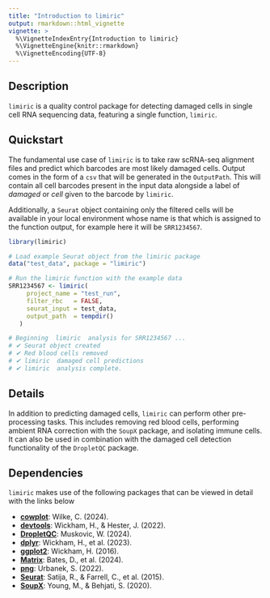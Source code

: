 ```yaml
---
title: "Introduction to limiric"
output: rmarkdown::html_vignette
vignette: >
  %\VignetteIndexEntry{Introduction to limiric}
  %\VignetteEngine{knitr::rmarkdown}
  %\VignetteEncoding{UTF-8}
---
```


## Description

`limiric` is a quality control package for detecting damaged cells in single cell RNA sequencing data, featuring a single function, `limiric`. 

## Quickstart

The fundamental use case of `limiric` is to take raw scRNA-seq alignment files and predict which barcodes are most likely damaged cells. Output comes in the form of a `csv` that will be generated in the `OutputPath`. This will contain all cell barcodes present in the input data alongside a label of _damaged_ or _cell_ given to the barcode by `limiric`. 

Additionally, a `Seurat` object containing only the filtered cells will be available in your local environment whose name is that which is assigned to the function output, for example here it will be `SRR1234567`.

```r
library(limiric)

# Load example Seurat object from the limiric package
data("test_data", package = "limiric")

# Run the limiric function with the example data
SRR1234567 <- limiric(
     project_name = "test_run",
     filter_rbc   = FALSE,
     seurat_input = test_data,
     output_path  = tempdir()
   )

# Beginning  limiric  analysis for SRR1234567 ...
# ✔ Seurat object created
# ✔ Red blood cells removed
# ✔ limiric  damaged cell predictions
# ✔ limiric  analysis complete.
```


## Details 

In addition to predicting damaged cells, `limiric` can perform other pre-processing tasks. This includes removing red blood cells, performing ambient RNA correction with the `SoupX` package, and isolating immune cells. It can also be used in combination with the damaged cell detection functionality of the `DropletQC` package. 

<!-- For more information and specific usage examples, please refer to the `limiric` GitHub repository https://github.com/AlicenJoyHenning/limiric/ -->


## Dependencies

`limiric` makes use of the following packages that can be viewed in detail with the links below

- **[cowplot](https://github.com/cran/cowplot)**: Wilke, C. (2024). 
- **[devtools](https://github.com/cran/devtools)**: Wickham, H., & Hester, J. (2022).
- **[DropletQC](https://github.com/powellgenomicslab/DropletQC)**: Muskovic, W. (2024).
- **[dplyr](https://github.com/cran/dplyr)**: Wickham, H., et al. (2023).
- **[ggplot2](https://github.com/cran/ggplot2)**: Wickham, H. (2016).
- **[Matrix](https://github.com/cran/Matrix)**: Bates, D., et al. (2024).
- **[png](https://github.com/cran/png)**: Urbanek, S. (2022). 
- **[Seurat](https://satijalab.org/seurat/)**: Satija, R., & Farrell, C., et al. (2015).
- **[SoupX](https://github.com/constantAmateur/SoupX)**: Young, M., & Behjati, S. (2020). 
